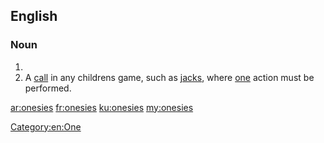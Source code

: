 ==English==

===Noun===
{{head|en|plural}}

# {{plural of|onesie|lang=en|nocat=1}}
# A [[call]] in any childrens game, such as [[jacks]], where [[one]] action must be performed.

[[Category:en:One]]

[[ar:onesies]]
[[fr:onesies]]
[[ku:onesies]]
[[my:onesies]]